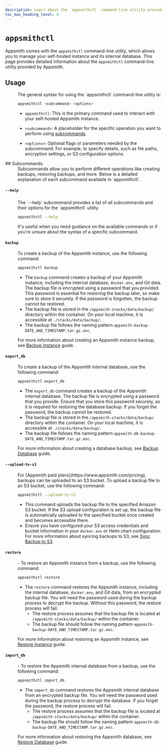 ```yaml
---
description: Learn about the `appsmithctl` command-line utility provided by Appsmith to manage your self-hosted instance and its database operations.
toc_max_heading_level: 4
---
```


# `appsmithctl`

Appsmith comes with the `appsmithctl` command-line utility, which allows you to manage your self-hosted instance and its internal database. This page provides detailed information about the `appsmithctl` command-line utility provided by Appsmith.

## Usage
<dd>
  The general syntax for using the `appsmithctl` command-line utility is:

  ```bash
  appsmithctl <subcommand> <options>
  ```

  - `appsmithctl`: This is the primary command used to interact with your self-hosted Appsmith instance.

  - `<subcommand>`: A placeholder for the specific operation you want to perform using [subcommands](#subcommands).

  - `<options>`: Optional flags or parameters needed by the subcommand. For example, to specify details, such as file paths, encryption settings, or S3 configuration options. 
</dd>
## Subcommands

<dd>
Subcommands allow you to perform different operations like creating backups, restoring backups, and more. Below is a detailed explanation of each subcommand available in `appsmithctl`.
</dd>

##### `--help`

<dd>
The `--help` subcommand provides a list of all subcommands and their options for the `appsmithctl` utility.

  ```bash
  appsmithctl --help
  ```
It's useful when you need guidance on the available commands or if you're unsure about the syntax of a specific subcommand.

</dd>

#### `backup`

<dd>
To create a backup of the Appsmith instance, use the following command:

  ```bash
  appsmithctl backup
  ```
  - The `backup` command creates a backup of your Appsmith instance, including the internal database, `docker.env`, and Git data. The backup file is encrypted using a password that you provided. This password is essential for restoring the backup later, so make sure to store it securely. If the password is forgotten, the backup cannot be restored.
  - The backup file is stored in the `/appsmith-stacks/data/backup/` directory within the container. On your local machine, it is accessible at `./stacks/data/backup/`.
  - The backup file follows the naming pattern `appsmith-backup-DATE_AND_TIMESTAMP.tar.gz.enc`.

For more information about creating an Appsmith instance backup, see [Backup Instance](/getting-started/setup/instance-management/backup-and-restore/backup-instance) guide.
</dd>

#### `export_db`

<dd>
To create a backup of the Appsmith internal database, use the following command:

  ```bash
  appsmithctl export_db
  ```
  - The `export_db` command creates a backup of the Appsmith internal database. The backup file is encrypted using a password that you provide. Ensure that you store this password securely, as it is required for restoring the database backup. If you forget the password, the backup cannot be restored.
  - The backup file is stored in the `/appsmith-stacks/data/backup/` directory within the container. On your local machine, it is accessible at `./stacks/data/backup/`.
  - The backup file follows the naming pattern `appsmith-db-backup-DATE_AND_TIMESTAMP.tar.gz.enc`.

For more information about creating a database backup, see [Backup Database](/getting-started/setup/instance-management/backup-and-restore/backup-database) guide.
</dd>

#### `--upload-to-s3`

<dd>
For [Appsmith paid plans](https://www.appsmith.com/pricing), backups can be uploaded to an S3 bucket. To upload a backup file to an S3 bucket, use the following command:

  ```bash
  appsmithctl --upload-to-s3
  ```
  - This command uploads the backup file to the specified Amazon S3 bucket. If the S3 upload configuration is set up, the backup file is automatically uploaded to the specified bucket once created and becomes accessible there.
  - Ensure you have configured your S3 access credentials and bucket information in your `docker.env` or Helm chart configuration. For more information about syncing backups to S3, see [Sync Backup to S3](/getting-started/setup/instance-management/backup-and-restore/sync-backup-to-s3).
  
</dd>

#### `restore`

<dd>
- To restore an Appsmith instance from a backup, use the following command:

  ```bash
  appsmithctl restore
  ```
- The `restore` command restores the Appsmith instance, including the internal database, `docker.env`, and Git data, from an encrypted backup file. You will need the password used during the backup process to decrypt the backup. Without this password, the restore process will fail.
  - The restore process assumes that the backup file is located at `/appsmith-stacks/data/backup/` within the container.
  - The backup file should follow the naming pattern `appsmith-backup-DATE_AND_TIMESTAMP.tar.gz.enc`.

For more information about restoring an Appsmith instance, see [Restore Instance](/getting-started/setup/instance-management/backup-and-restore/restore-instance) guide.
</dd>

#### `import_db`

<dd>
- To restore the Appsmith internal database from a backup, use the following command:

  ```bash
  appsmithctl import_db
  ```
- The `import_db` command restores the Appsmith internal database from an encrypted backup file. You will need the password used during the backup process to decrypt the database. If you forget the password, the restore process will fail.
  - The restore process assumes that the backup file is located at `/appsmith-stacks/data/backup/` within the container.
  - The backup file should follow the naming pattern `appsmith-db-backup-DATE_AND_TIMESTAMP.tar.gz.enc`.

For more information about restoring the Appsmith database, see [Restore Database](/getting-started/setup/instance-management/backup-and-restore/restore-database) guide.
</dd>
